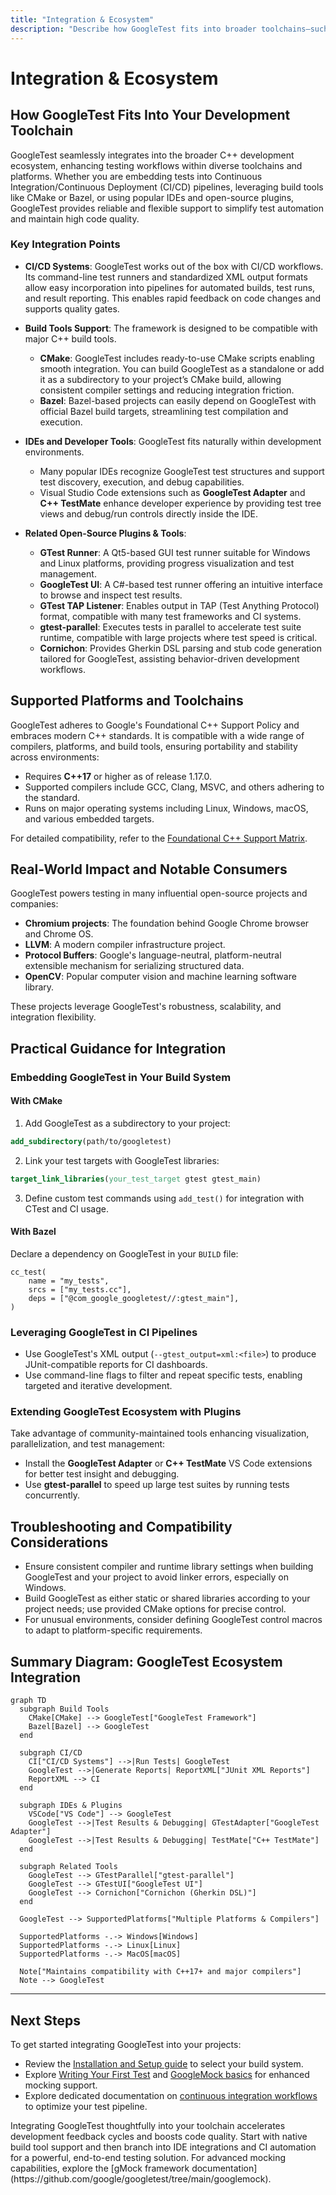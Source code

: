 ```yaml
---
title: "Integration & Ecosystem"
description: "Describe how GoogleTest fits into broader toolchains—such as CI/CD systems, build tools (CMake, Bazel), IDEs, and related open-source plugins. Outline supported platforms, external adapters, and notable projects that depend on GoogleTest."
---
```


# Integration & Ecosystem

## How GoogleTest Fits Into Your Development Toolchain

GoogleTest seamlessly integrates into the broader C++ development ecosystem, enhancing testing workflows within diverse toolchains and platforms. Whether you are embedding tests into Continuous Integration/Continuous Deployment (CI/CD) pipelines, leveraging build tools like CMake or Bazel, or using popular IDEs and open-source plugins, GoogleTest provides reliable and flexible support to simplify test automation and maintain high code quality.

### Key Integration Points

- **CI/CD Systems**: GoogleTest works out of the box with CI/CD workflows. Its command-line test runners and standardized XML output formats allow easy incorporation into pipelines for automated builds, test runs, and result reporting. This enables rapid feedback on code changes and supports quality gates.

- **Build Tools Support**: The framework is designed to be compatible with major C++ build tools.
  - **CMake**: GoogleTest includes ready-to-use CMake scripts enabling smooth integration. You can build GoogleTest as a standalone or add it as a subdirectory to your project’s CMake build, allowing consistent compiler settings and reducing integration friction.
  - **Bazel**: Bazel-based projects can easily depend on GoogleTest with official Bazel build targets, streamlining test compilation and execution.

- **IDEs and Developer Tools**: GoogleTest fits naturally within development environments.
  - Many popular IDEs recognize GoogleTest test structures and support test discovery, execution, and debug capabilities.
  - Visual Studio Code extensions such as **GoogleTest Adapter** and **C++ TestMate** enhance developer experience by providing test tree views and debug/run controls directly inside the IDE.

- **Related Open-Source Plugins & Tools**:
  - **GTest Runner**: A Qt5-based GUI test runner suitable for Windows and Linux platforms, providing progress visualization and test management.
  - **GoogleTest UI**: A C#-based test runner offering an intuitive interface to browse and inspect test results.
  - **GTest TAP Listener**: Enables output in TAP (Test Anything Protocol) format, compatible with many test frameworks and CI systems.
  - **gtest-parallel**: Executes tests in parallel to accelerate test suite runtime, compatible with large projects where test speed is critical.
  - **Cornichon**: Provides Gherkin DSL parsing and stub code generation tailored for GoogleTest, assisting behavior-driven development workflows.

## Supported Platforms and Toolchains

GoogleTest adheres to Google's Foundational C++ Support Policy and embraces modern C++ standards. It is compatible with a wide range of compilers, platforms, and build tools, ensuring portability and stability across environments:

- Requires **C++17** or higher as of release 1.17.0.
- Supported compilers include GCC, Clang, MSVC, and others adhering to the standard.
- Runs on major operating systems including Linux, Windows, macOS, and various embedded targets.

For detailed compatibility, refer to the [Foundational C++ Support Matrix](https://github.com/google/oss-policies-info/blob/main/foundational-cxx-support-matrix.md).

## Real-World Impact and Notable Consumers

GoogleTest powers testing in many influential open-source projects and companies:

- **Chromium projects**: The foundation behind Google Chrome browser and Chrome OS.
- **LLVM**: A modern compiler infrastructure project.
- **Protocol Buffers**: Google's language-neutral, platform-neutral extensible mechanism for serializing structured data.
- **OpenCV**: Popular computer vision and machine learning software library.

These projects leverage GoogleTest's robustness, scalability, and integration flexibility.

## Practical Guidance for Integration

### Embedding GoogleTest in Your Build System

#### With CMake

1. Add GoogleTest as a subdirectory to your project:

```cmake
add_subdirectory(path/to/googletest)
```

2. Link your test targets with GoogleTest libraries:

```cmake
target_link_libraries(your_test_target gtest gtest_main)
```

3. Define custom test commands using `add_test()` for integration with CTest and CI usage.

#### With Bazel

Declare a dependency on GoogleTest in your `BUILD` file:

```bazel
cc_test(
    name = "my_tests",
    srcs = ["my_tests.cc"],
    deps = ["@com_google_googletest//:gtest_main"],
)
```

### Leveraging GoogleTest in CI Pipelines

- Use GoogleTest's XML output (`--gtest_output=xml:<file>`) to produce JUnit-compatible reports for CI dashboards.
- Use command-line flags to filter and repeat specific tests, enabling targeted and iterative development.

### Extending GoogleTest Ecosystem with Plugins

Take advantage of community-maintained tools enhancing visualization, parallelization, and test management:

- Install the **GoogleTest Adapter** or **C++ TestMate** VS Code extensions for better test insight and debugging.
- Use **gtest-parallel** to speed up large test suites by running tests concurrently.

## Troubleshooting and Compatibility Considerations

- Ensure consistent compiler and runtime library settings when building GoogleTest and your project to avoid linker errors, especially on Windows.
- Build GoogleTest as either static or shared libraries according to your project needs; use provided CMake options for precise control.
- For unusual environments, consider defining GoogleTest control macros to adapt to platform-specific requirements.

## Summary Diagram: GoogleTest Ecosystem Integration

```mermaid
graph TD
  subgraph Build Tools
    CMake[CMake] --> GoogleTest["GoogleTest Framework"]
    Bazel[Bazel] --> GoogleTest
  end

  subgraph CI/CD
    CI["CI/CD Systems"] -->|Run Tests| GoogleTest
    GoogleTest -->|Generate Reports| ReportXML["JUnit XML Reports"]
    ReportXML --> CI
  end

  subgraph IDEs & Plugins
    VSCode["VS Code"] --> GoogleTest
    GoogleTest -->|Test Results & Debugging| GTestAdapter["GoogleTest Adapter"]
    GoogleTest -->|Test Results & Debugging| TestMate["C++ TestMate"]
  end

  subgraph Related Tools
    GoogleTest --> GTestParallel["gtest-parallel"]
    GoogleTest --> GTestUI["GoogleTest UI"]
    GoogleTest --> Cornichon["Cornichon (Gherkin DSL)"]
  end

  GoogleTest --> SupportedPlatforms["Multiple Platforms & Compilers"]

  SupportedPlatforms -.-> Windows[Windows]
  SupportedPlatforms -.-> Linux[Linux]
  SupportedPlatforms -.-> MacOS[macOS]

  Note["Maintains compatibility with C++17+ and major compilers"]
  Note --> GoogleTest
```

---

## Next Steps

To get started integrating GoogleTest into your projects:

- Review the [Installation and Setup guide](https://github.com/google/googletest/blob/main/README.md#generic-build-instructions) to select your build system.
- Explore [Writing Your First Test](overview/product-intro/what-is-googletest) and [GoogleMock basics](googletest/README.md) for enhanced mocking support.
- Explore dedicated documentation on [continuous integration workflows](concepts/extensibility-and-scalability/integration-and-automation) to optimize your test pipeline.

<Tip>
Integrating GoogleTest thoughtfully into your toolchain accelerates development feedback cycles and boosts code quality. Start with native build tool support and then branch into IDE integrations and CI automation for a powerful, end-to-end testing solution.
</Tip>

<Note>
For advanced mocking capabilities, explore the [gMock framework documentation](https://github.com/google/googletest/tree/main/googlemock).
</Note>
